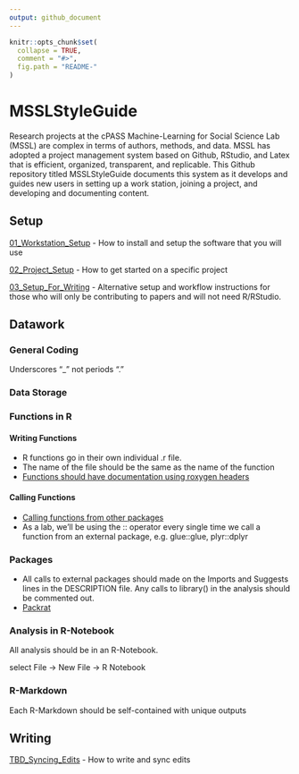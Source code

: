 ```yaml
---
output: github_document
---
```

<!-- README.md is generated from README.Rmd. Please edit that file -->

```r
knitr::opts_chunk$set(
  collapse = TRUE,
  comment = "#>",
  fig.path = "README-"
)
``` 
 
# MSSLStyleGuide

Research projects at the cPASS Machine-Learning for Social Science Lab (MSSL) are complex in terms of authors, methods, and data. MSSL has adopted a project management system based on Github, RStudio, and Latex that is efficient, organized, transparent, and replicable. This Github repository titled MSSLStyleGuide documents this system as it develops and guides new users in setting up a work station, joining a project, and developing and documenting content. 

## Setup

[01_Workstation_Setup](https://rexdouglass.github.io/MSSLStyleGuide/01_Workstation_Setup.nb.html) - How to install and setup the software that you will use

[02_Project_Setup](https://rexdouglass.github.io/MSSLStyleGuide/02_Project_Setup.nb.html) - How to get started on a specific project

[03_Setup_For_Writing](https://rexdouglass.github.io/MSSLStyleGuide/02_Project_Setup.nb.html) - Alternative setup and workflow instructions for those who will only be contributing to papers and will not need R/RStudio.


## Datawork

### General Coding

Underscores "_" not periods "."

### Data Storage

### Functions in R

#### Writing Functions

- R functions go in their own individual .r file.
- The name of the file should be the same as the name of the function
- [Functions should have documentation using roxygen headers](https://rexdouglass.github.io/MSSLStyleGuide/Function_Documentation.nb.html)

#### Calling Functions

- [Calling functions from other packages](http://kbroman.org/pkg_primer/pages/depends.html)
- As a lab, we'll be using the :: operator every single time we call a function from an external package, e.g. glue::glue, plyr::dplyr

### Packages

- All calls to external packages should made on the Imports and Suggests lines in the DESCRIPTION file. Any calls to library() in the analysis should be commented out.
- [Packrat](https://rstudio.github.io/packrat/)

### Analysis in R-Notebook

All analysis should be in an R-Notebook.

select File -> New File -> R Notebook

### R-Markdown

Each R-Markdown should be self-contained with unique outputs 

## Writing

[TBD_Syncing_Edits](https://rexdouglass.github.io/MSSLStyleGuide/TBD_Syncing_Edits.nb.html) - How to write and sync edits














